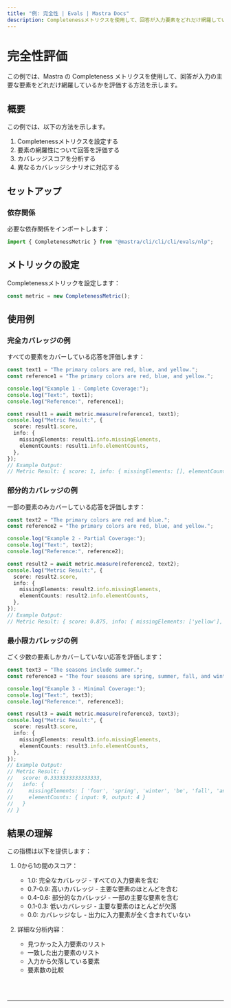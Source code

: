```yaml
---
title: "例: 完全性 | Evals | Mastra Docs"
description: Completenessメトリクスを使用して、回答が入力要素をどれだけ網羅しているかを評価する例。
---
```



# 完全性評価

この例では、Mastra の Completeness メトリクスを使用して、回答が入力の主要な要素をどれだけ網羅しているかを評価する方法を示します。

## 概要

この例では、以下の方法を示します。

1. Completenessメトリクスを設定する
2. 要素の網羅性について回答を評価する
3. カバレッジスコアを分析する
4. 異なるカバレッジシナリオに対応する

## セットアップ

### 依存関係

必要な依存関係をインポートします：

```typescript copy showLineNumbers filename="src/index.ts"
import { CompletenessMetric } from "@mastra/cli/cli/cli/evals/nlp";
```

## メトリックの設定

Completenessメトリックを設定します：

```typescript copy showLineNumbers{4} filename="src/index.ts"
const metric = new CompletenessMetric();
```

## 使用例

### 完全カバレッジの例

すべての要素をカバーしている応答を評価します：

```typescript copy showLineNumbers{7} filename="src/index.ts"
const text1 = "The primary colors are red, blue, and yellow.";
const reference1 = "The primary colors are red, blue, and yellow.";

console.log("Example 1 - Complete Coverage:");
console.log("Text:", text1);
console.log("Reference:", reference1);

const result1 = await metric.measure(reference1, text1);
console.log("Metric Result:", {
  score: result1.score,
  info: {
    missingElements: result1.info.missingElements,
    elementCounts: result1.info.elementCounts,
  },
});
// Example Output:
// Metric Result: { score: 1, info: { missingElements: [], elementCounts: { input: 8, output: 8 } } }
```

### 部分的カバレッジの例

一部の要素のみカバーしている応答を評価します：

```typescript copy showLineNumbers{24} filename="src/index.ts"
const text2 = "The primary colors are red and blue.";
const reference2 = "The primary colors are red, blue, and yellow.";

console.log("Example 2 - Partial Coverage:");
console.log("Text:", text2);
console.log("Reference:", reference2);

const result2 = await metric.measure(reference2, text2);
console.log("Metric Result:", {
  score: result2.score,
  info: {
    missingElements: result2.info.missingElements,
    elementCounts: result2.info.elementCounts,
  },
});
// Example Output:
// Metric Result: { score: 0.875, info: { missingElements: ['yellow'], elementCounts: { input: 8, output: 7 } } }
```

### 最小限カバレッジの例

ごく少数の要素しかカバーしていない応答を評価します：

```typescript copy showLineNumbers{41} filename="src/index.ts"
const text3 = "The seasons include summer.";
const reference3 = "The four seasons are spring, summer, fall, and winter.";

console.log("Example 3 - Minimal Coverage:");
console.log("Text:", text3);
console.log("Reference:", reference3);

const result3 = await metric.measure(reference3, text3);
console.log("Metric Result:", {
  score: result3.score,
  info: {
    missingElements: result3.info.missingElements,
    elementCounts: result3.info.elementCounts,
  },
});
// Example Output:
// Metric Result: {
//   score: 0.3333333333333333,
//   info: {
//     missingElements: [ 'four', 'spring', 'winter', 'be', 'fall', 'and' ],
//     elementCounts: { input: 9, output: 4 }
//   }
// }
```

## 結果の理解

この指標は以下を提供します：

1. 0から1の間のスコア：

   - 1.0: 完全なカバレッジ - すべての入力要素を含む
   - 0.7-0.9: 高いカバレッジ - 主要な要素のほとんどを含む
   - 0.4-0.6: 部分的なカバレッジ - 一部の主要な要素を含む
   - 0.1-0.3: 低いカバレッジ - 主要な要素のほとんどが欠落
   - 0.0: カバレッジなし - 出力に入力要素が全く含まれていない

2. 詳細な分析内容：
   - 見つかった入力要素のリスト
   - 一致した出力要素のリスト
   - 入力から欠落している要素
   - 要素数の比較

<br />
<br />
<hr className="dark:border-[#404040] border-gray-300" />
<br />
<br />
<GithubLink
  link={
    "https://github.com/@@mastra/cli/cli/cli-ai/@@mastra/cli/cli/cli/blob/main/examples/basics/evals/completeness"
  }
/>

